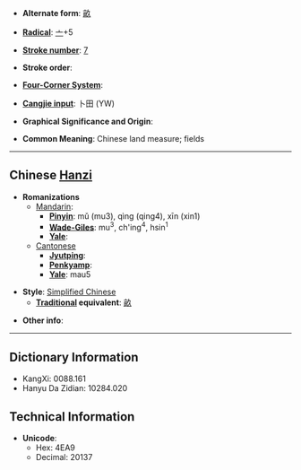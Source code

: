 * '''Alternate form''': [[畝]]

* '''[[Wiktionary:Chinese radical index| Radical]]''': [[Wiktionary:Chinese radical index 亠|亠]]+5

* '''[[Wiktionary:Chinese total strokes index|Stroke number]]''': [[Wiktionary:Chinese total strokes index 7|7]]

* '''Stroke order''': 

* '''[[Wiktionary:Chinese four corner index|Four-Corner System]]''': 

* '''[[Wiktionary:Chinese Cangjie index|Cangjie input]]''': 卜田 (YW)

* '''Graphical Significance and Origin''': 

* '''Common Meaning''': Chinese land measure; fields

----

== Chinese [[Hanzi]] ==

* '''Romanizations'''
** [[Mandarin]]:
*** '''[[Pinyin]]''': mǔ (mu3), qìng (qing4), xīn (xin1)
*** '''[[Wade-Giles]]''': mu<sup>3</sup>, ch'ing<sup>4</sup>, hsin<sup>1</sup>
*** '''[[Yale]]''': 
**[[Cantonese]]
***'''[[Jyutping]]''':
***'''[[Penkyamp]]''': 
***'''[[Yale]]''': mau5

* '''Style''': [[Simplified Chinese]] 
** '''[[Traditional Chinese|Traditional]] equivalent''': [[畝]]

* '''Other info''': 

----

== Dictionary Information ==

* KangXi: 0088.161
* Hanyu Da Zidian: 10284.020

== Technical Information ==

* '''Unicode''':
** Hex: 4EA9
** Decimal: 20137